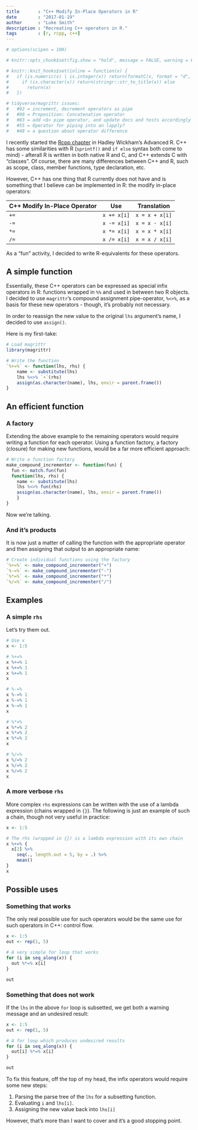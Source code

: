```yaml
---
title       : "C++ Modify In-Place Operators in R"
date        : "2017-01-19"
author      : "Luke Smith"
description : "Recreating C++ operators in R."
tags        : [r, rcpp, c++]
---
```


```r
# options(scipen = 100)

# knitr::opts_chunk$set(fig.show = "hold", message = FALSE, warning = FALSE)

# knitr::knit_hooks$set(inline = function(x) {
#   if (is.numeric(x) | is.integer(x)) return(formatC(x, format = "d", big.mark = ",")) else
#     if (is.character(x)) return(stringr::str_to_title(x)) else
#       return(x)
#   })
```

```r
# tidyverse/magrittr issues:
#   #92 = increment, decrement operators as pipe
#   #90 = Proposition: Concatenation operator
#   #83 = add <$> pipe operator, and update docs and tests accordingly
#   #55 = Operator for piping into an lapply?
#   #48 = a question about operator difference
```

I recently started the [Rcpp chapter](http://adv-r.had.co.nz/Rcpp.html) in Hadley Wickham's Advanced R. C++ has some similarities with R (`sprintf()` and `if else` syntax both come to mind) - afterall R is written in both native R and C, and C++ extends C with "classes". Of course, there are many differences between C++ and R, such as scope, class, member functions, type declaration, etc.

However, C++ has one thing that R currently does not have and is something that I believe can be implemented in R: the modify in-place operators:

C++ Modify In-Place Operator | Use         | Translation
-----------------------------|-------------|---------------
`+=`                         | `x += x[i]` | `x = x + x[i]`
`-=`                         | `x -= x[i]` | `x = x - x[i]`
`*=`                         | `x *= x[i]` | `x = x * x[i]`
`/=`                         | `x /= x[i]` | `x = x / x[i]`

As a "fun" activity, I decided to write R-equivalents for these operators.

## A simple function
Essentially, these C++ operators can be expressed as special infix operators in R: functions wrapped in `%%` and used in between two R objects.  I decided to use `magrittr`'s compound assignment pipe-operator, `%<>%`, as a basis for these new operators - though, it's probably not necessary. 

In order to reassign the new value to the original `lhs` argument's name, I decided to use `assign()`.

Here is my first-take:

```r
# Load magrittr
library(magrittr)

# Write the function
`%+=%` <- function(lhs, rhs) {
    name <- substitute(lhs)
    lhs %<>% `+`(rhs)
    assign(as.character(name), lhs, envir = parent.frame())
}
```

## An efficient function
### A factory
Extending the above example to the remaining operators would require writing a function for each operator. Using a function factory, a factory (closure) for making new functions, would be a far more efficient approach:

```r
# Write a function factory
make_compound_incrementer <- function(fun) {
  fun <- match.fun(fun)
  function(lhs, rhs) {
    name <- substitute(lhs)
    lhs %<>% fun(rhs)
    assign(as.character(name), lhs, envir = parent.frame())
    }
}
```

Now we're talking.

### And it's products
It is now just a matter of calling the function with the appropriate operator and then assigning that output to an appropriate name:

```r
# Create individual functions using the factory
`%+=%` <- make_compound_incrementer("+")
`%-=%` <- make_compound_incrementer("-")
`%*=%` <- make_compound_incrementer("*")
`%/=%` <- make_compound_incrementer("/")
```

## Examples
### A simple `rhs`
Let's try them out.

```r
# Use x
x <- 1:5

# %+=%
x %+=% 1
x %+=% 1
x %+=% 1
x

# %-=%
x %-=% 1
x %-=% 1
x %-=% 1
x

# %*=%
x %*=% 2
x %*=% 2
x %*=% 2
x

# %/=%
x %/=% 2
x %/=% 2
x %/=% 2
x

```

### A more verbose `rhs`
More complex `rhs` expressions can be written with the use of a lambda expression (chains wrapped in `{}`). The following is just an example of such a chain, though not very useful in practice:

```r
x <- 1:5

# The rhs (wrapped in {}) is a lambda expression with its own chain
x %+=% {
  x[2] %>%
    seq(., length.out = 5, by = .) %>%
    mean()
}
x
```

## Possible uses
### Something that works
The only real possible use for such operators would be the same use for such operators in C++: control flow.

```r
x <- 1:5
out <- rep(1, 5)

# A very simple for loop that works
for (i in seq_along(x)) {
  out %*=% x[i]
}

out
```

### Something that does not work
If the `lhs` in the above `for` loop is subsetted, we get both a warning message and an undesired result:

```r
x <- 1:5
out <- rep(1, 5)

# A for loop which produces undesired results
for (i in seq_along(x)) {
  out[i] %*=% x[i]
}

out
```

To fix this feature, off the top of my head, the infix operators would require some new steps:

  1. Parsing the parse tree of the `lhs` for a subsetting function.
  2. Evaluating `i` and `lhs[i]`.
  3. Assigning the new value back into `lhs[i]`

However, that's more than I want to cover and it's a good stopping point.
